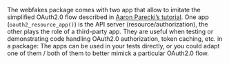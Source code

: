 The webfakes package comes with two app that
allow to imitate the simplified OAuth2.0 flow described in
[Aaron Parecki's tutorial](https://aaronparecki.com/oauth-2-simplified/).
One app (`oauth2_resource_app()`) is the API server (resource/authorization),
the other plays the role of a third-party app.
They are useful when testing or demonstrating code handling OAuth2.0
authorization, token caching, etc. in a package:
The apps can be used in your tests directly,
or you could adapt one of them / both of them to better mimick a particular
OAuth2.0 flow.
